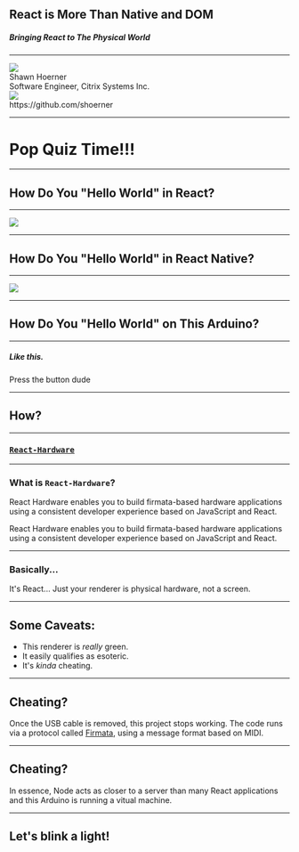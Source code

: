 

<Head>
  <title>React-Hardware Talk</title>
</Head>

## React is More Than Native and DOM

##### Bringing React to The Physical World

---

<Split>
<img 
	src="https://lh3.ggpht.com/p/AF1QipOuyU_waQ3s2pkXAwlqmvN1Ebf8XFdtdxlru-0=s1536" 
	style={{
		objectFit: 'cover', 
		objectPosition: 'right center',
		width: '100%',
		height: '100vh'
	}}
/>

<div style={{display: 'flex', flexDirection: 'column', alignItems: 'flex-end', padding: '20px', justifyContent: 'flex-end', height: '90vh'}}>
	<div>Shawn Hoerner</div>
	<div style={{ fontSize: '.75em'}}>Software Engineer, Citrix Systems Inc.</div>
	<div style={{ fontSize: '.75em', display: 'inline-flex', alignItems: 'center', justifyContent:'space-between'}}>
		<img src="./GitHubMarkLight.png" style={{paddingRight: '5px' }}/>
		<div>https://github.com/shoerner</div>
	</div>
</div>
</Split>

---

# Pop Quiz Time!!!

---

## How Do You "Hello World" in React?

---

<Image src="./ReactHelloWorld.svg" />

---

## How Do You "Hello World" in React Native?

---

<Image src="./RNHelloWorld.svg" />

---

## How Do You "Hello World" on This Arduino?

---

##### Like this.
<Notes>Press the button dude</Notes>

---

## How?

---

### [`React-Hardware`](https://github.com/iamdustan/react-hardware)

---

### What is `React-Hardware`?
<Appear>
<p style={
	{ 
		margin: "0 40px", 
		padding: '10px', 
		borderLeft: '1px solid #fff',
		borderRight: '1px solid #fff'
	}}>
	React Hardware enables you to build firmata-based hardware applications using a consistent developer 
	experience based on JavaScript and React.
</p>
</Appear>

<Notes>
	React Hardware enables you to build firmata-based hardware applications using a consistent developer 
	experience based on JavaScript and React.
</Notes>

---

### Basically...
<Appear>
	<p>It's React... Just your renderer is physical hardware, not a screen.</p>
</Appear>

--- 
## Some Caveats:
<ul>
	<Appear>
		<li>This renderer is <i>really</i> green.</li>
		<li>It easily qualifies as esoteric.</li>
		<li>It's <i>kinda</i> cheating.</li>
	</Appear>
</ul>

---
## Cheating?
<p style={paragraphOverride.p}>
	Once the USB cable is removed, this project stops working. The code runs via a protocol 
	called <a href="https://github.com/firmata/protocol" rel="noreferrer" target="_blank" style={{ fontFamily: 'monospace'}}>Firmata</a>, 
	using a message format based on MIDI.
</p>

---
## Cheating?
<p style={paragraphOverride.p}>
	In essence, Node acts as closer to a server than many React applications and this Arduino
	is running a vitual machine.
</p>

---
## Let's blink a light!